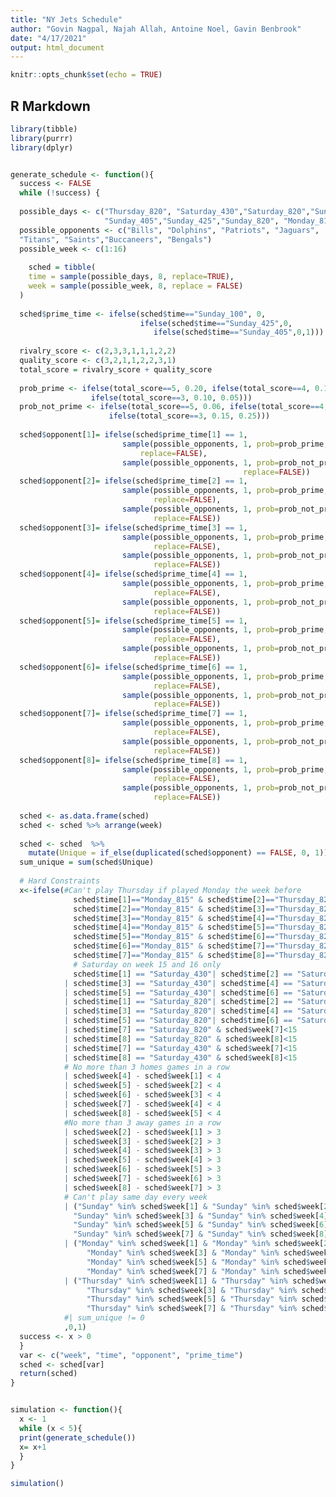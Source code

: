 ```yaml
---
title: "NY Jets Schedule"
author: "Govin Nagpal, Najah Allah, Antoine Noel, Gavin Benbrook"
date: "4/17/2021"
output: html_document
---
```


```r
knitr::opts_chunk$set(echo = TRUE)
```

## R Markdown
```r
library(tibble)
library(purrr)
library(dplyr)


generate_schedule <- function(){
  success <- FALSE
  while (!success) {
  
  possible_days <- c("Thursday_820", "Saturday_430","Saturday_820","Sunday_100",
                     "Sunday_405","Sunday_425","Sunday_820", "Monday_815")
  possible_opponents <- c("Bills", "Dolphins", "Patriots", "Jaguars",
  "Titans", "Saints","Buccaneers", "Bengals") 
  possible_week <- c(1:16)
  
    sched = tibble(
    time = sample(possible_days, 8, replace=TRUE),
    week = sample(possible_week, 8, replace = FALSE)
  )
  
  sched$prime_time <- ifelse(sched$time=="Sunday_100", 0, 
                             ifelse(sched$time=="Sunday_425",0, 
                                ifelse(sched$time=="Sunday_405",0,1)))
  
  rivalry_score <- c(2,3,3,1,1,1,2,2)
  quality_score <- c(3,2,1,1,2,2,3,1)
  total_score = rivalry_score + quality_score
  
  prob_prime <- ifelse(total_score==5, 0.20, ifelse(total_score==4, 0.15,
                  ifelse(total_score==3, 0.10, 0.05)))
  prob_not_prime <- ifelse(total_score==5, 0.06, ifelse(total_score==4, 0.12,
                      ifelse(total_score==3, 0.15, 0.25)))
  
  sched$opponent[1]= ifelse(sched$prime_time[1] == 1, 
                         sample(possible_opponents, 1, prob=prob_prime, 
                             replace=FALSE), 
                         sample(possible_opponents, 1, prob=prob_not_prime, 
                                                    replace=FALSE))
  sched$opponent[2]= ifelse(sched$prime_time[2] == 1, 
                         sample(possible_opponents, 1, prob=prob_prime, 
                                replace=FALSE), 
                         sample(possible_opponents, 1, prob=prob_not_prime, 
                                replace=FALSE))
  sched$opponent[3]= ifelse(sched$prime_time[3] == 1, 
                         sample(possible_opponents, 1, prob=prob_prime, 
                                replace=FALSE), 
                         sample(possible_opponents, 1, prob=prob_not_prime, 
                                replace=FALSE))
  sched$opponent[4]= ifelse(sched$prime_time[4] == 1, 
                         sample(possible_opponents, 1, prob=prob_prime, 
                                replace=FALSE), 
                         sample(possible_opponents, 1, prob=prob_not_prime, 
                                replace=FALSE))
  sched$opponent[5]= ifelse(sched$prime_time[5] == 1, 
                         sample(possible_opponents, 1, prob=prob_prime, 
                                replace=FALSE), 
                         sample(possible_opponents, 1, prob=prob_not_prime, 
                                replace=FALSE))
  sched$opponent[6]= ifelse(sched$prime_time[6] == 1, 
                         sample(possible_opponents, 1, prob=prob_prime, 
                                replace=FALSE), 
                         sample(possible_opponents, 1, prob=prob_not_prime, 
                                replace=FALSE))
  sched$opponent[7]= ifelse(sched$prime_time[7] == 1, 
                         sample(possible_opponents, 1, prob=prob_prime, 
                                replace=FALSE), 
                         sample(possible_opponents, 1, prob=prob_not_prime, 
                                replace=FALSE))
  sched$opponent[8]= ifelse(sched$prime_time[8] == 1, 
                         sample(possible_opponents, 1, prob=prob_prime, 
                                replace=FALSE), 
                         sample(possible_opponents, 1, prob=prob_not_prime, 
                                replace=FALSE))
  
  sched <- as.data.frame(sched)
  sched <- sched %>% arrange(week)
  
  sched <- sched  %>%
    mutate(Unique = if_else(duplicated(sched$opponent) == FALSE, 0, 1))
  sum_unique = sum(sched$Unique)
  
  # Hard Constraints
  x<-ifelse(#Can't play Thursday if played Monday the week before
              sched$time[1]=="Monday_815" & sched$time[2]=="Thursday_820" |
              sched$time[2]=="Monday_815" & sched$time[3]=="Thursday_820" |
              sched$time[3]=="Monday_815" & sched$time[4]=="Thursday_820"|
              sched$time[4]=="Monday_815" & sched$time[5]=="Thursday_820"|
              sched$time[5]=="Monday_815" & sched$time[6]=="Thursday_820"|
              sched$time[6]=="Monday_815" & sched$time[7]=="Thursday_820"|
              sched$time[7]=="Monday_815" & sched$time[8]=="Thursday_820"|
              # Saturday on week 15 and 16 only
              sched$time[1] == "Saturday_430"| sched$time[2] == "Saturday_430"
            | sched$time[3] == "Saturday_430"| sched$time[4] == "Saturday_430"
            | sched$time[5] == "Saturday_430"| sched$time[6] == "Saturday_430"
            | sched$time[1] == "Saturday_820"| sched$time[2] == "Saturday_820"
            | sched$time[3] == "Saturday_820"| sched$time[4] == "Saturday_820"
            | sched$time[5] == "Saturday_820"| sched$time[6] == "Saturday_820"
            | sched$time[7] == "Saturday_820" & sched$week[7]<15
            | sched$time[8] == "Saturday_820" & sched$week[8]<15
            | sched$time[7] == "Saturday_430" & sched$week[7]<15
            | sched$time[8] == "Saturday_430" & sched$week[8]<15
            # No more than 3 homes games in a row
            | sched$week[4] - sched$week[1] < 4
            | sched$week[5] - sched$week[2] < 4
            | sched$week[6] - sched$week[3] < 4
            | sched$week[7] - sched$week[4] < 4
            | sched$week[8] - sched$week[5] < 4
            #No more than 3 away games in a row
            | sched$week[2] - sched$week[1] > 3
            | sched$week[3] - sched$week[2] > 3
            | sched$week[4] - sched$week[3] > 3
            | sched$week[5] - sched$week[4] > 3
            | sched$week[6] - sched$week[5] > 3
            | sched$week[7] - sched$week[6] > 3
            | sched$week[8] - sched$week[7] > 3
            # Can't play same day every week
            | ("Sunday" %in% sched$week[1] & "Sunday" %in% sched$week[2] &
              "Sunday" %in% sched$week[3] & "Sunday" %in% sched$week[4] &
              "Sunday" %in% sched$week[5] & "Sunday" %in% sched$week[6] &
              "Sunday" %in% sched$week[7] & "Sunday" %in% sched$week[8])
            | ("Monday" %in% sched$week[1] & "Monday" %in% sched$week[2] &
                 "Monday" %in% sched$week[3] & "Monday" %in% sched$week[4] &
                 "Monday" %in% sched$week[5] & "Monday" %in% sched$week[6] &
                 "Monday" %in% sched$week[7] & "Monday" %in% sched$week[8])
            | ("Thursday" %in% sched$week[1] & "Thursday" %in% sched$week[2] &
                 "Thursday" %in% sched$week[3] & "Thursday" %in% sched$week[4] &
                 "Thursday" %in% sched$week[5] & "Thursday" %in% sched$week[6] &
                 "Thursday" %in% sched$week[7] & "Thursday" %in% sched$week[8])
            #| sum_unique != 0
            ,0,1) 
  success <- x > 0
  }
  var <- c("week", "time", "opponent", "prime_time")
  sched <- sched[var]
  return(sched)
}


simulation <- function(){
  x <- 1
  while (x < 5){
  print(generate_schedule())
  x= x+1
  }
}

simulation()
```

